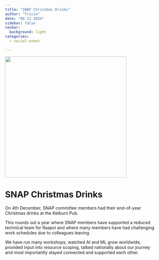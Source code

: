 ```yaml
---
title: "SNAP Christmas Drinks"
author: "Tricia"
date: "04 12 2024"
sidebar: false
navbar:
  background: light
categories:
  - social-event

---
```


![](snap_christmas_drinks_2024.jpeg){height=400 fig-align="center"}

<h1>SNAP Christmas Drinks</h1>

On 4th December, SNAP committee members had their end-of-year Christmas drinks at the Kelburn Pub.

This rounds out a year where SNAP members have supported a reduced technical team for Raapoi and where many members have had challenging work schedules due to colleagues leaving.  

We have run many workshops, watched AI and ML grow worldwide, provided input into resource scoping, talked nationally about our journey and most importantly stayed connected and supported each other.


